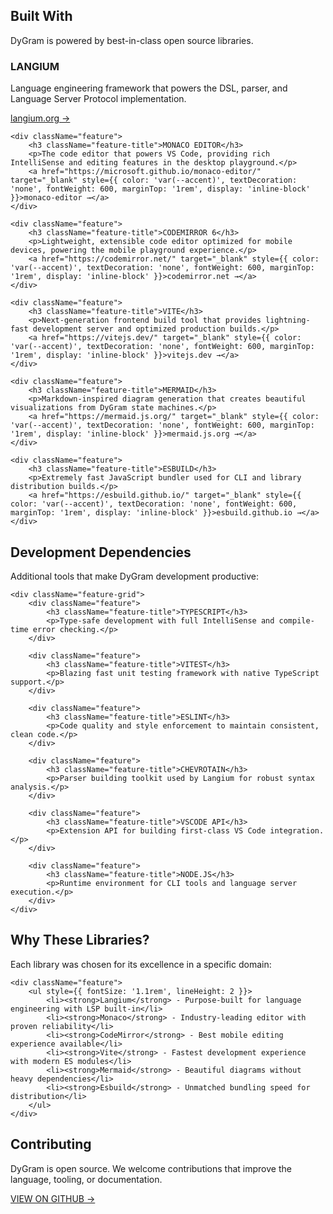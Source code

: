 
<PageLayout title="Libraries">


## Built With

DyGram is powered by best-in-class open source libraries.

<div className="feature-grid">
    <div className="feature">
        <h3 className="feature-title">LANGIUM</h3>
        <p>Language engineering framework that powers the DSL, parser, and Language Server Protocol implementation.</p>
        <a href="https://langium.org/" target="_blank" style={{ color: 'var(--accent)', textDecoration: 'none', fontWeight: 600, marginTop: '1rem', display: 'inline-block' }}>langium.org →</a>
    </div>

    <div className="feature">
        <h3 className="feature-title">MONACO EDITOR</h3>
        <p>The code editor that powers VS Code, providing rich IntelliSense and editing features in the desktop playground.</p>
        <a href="https://microsoft.github.io/monaco-editor/" target="_blank" style={{ color: 'var(--accent)', textDecoration: 'none', fontWeight: 600, marginTop: '1rem', display: 'inline-block' }}>monaco-editor →</a>
    </div>

    <div className="feature">
        <h3 className="feature-title">CODEMIRROR 6</h3>
        <p>Lightweight, extensible code editor optimized for mobile devices, powering the mobile playground experience.</p>
        <a href="https://codemirror.net/" target="_blank" style={{ color: 'var(--accent)', textDecoration: 'none', fontWeight: 600, marginTop: '1rem', display: 'inline-block' }}>codemirror.net →</a>
    </div>

    <div className="feature">
        <h3 className="feature-title">VITE</h3>
        <p>Next-generation frontend build tool that provides lightning-fast development server and optimized production builds.</p>
        <a href="https://vitejs.dev/" target="_blank" style={{ color: 'var(--accent)', textDecoration: 'none', fontWeight: 600, marginTop: '1rem', display: 'inline-block' }}>vitejs.dev →</a>
    </div>

    <div className="feature">
        <h3 className="feature-title">MERMAID</h3>
        <p>Markdown-inspired diagram generation that creates beautiful visualizations from DyGram state machines.</p>
        <a href="https://mermaid.js.org/" target="_blank" style={{ color: 'var(--accent)', textDecoration: 'none', fontWeight: 600, marginTop: '1rem', display: 'inline-block' }}>mermaid.js.org →</a>
    </div>

    <div className="feature">
        <h3 className="feature-title">ESBUILD</h3>
        <p>Extremely fast JavaScript bundler used for CLI and library distribution builds.</p>
        <a href="https://esbuild.github.io/" target="_blank" style={{ color: 'var(--accent)', textDecoration: 'none', fontWeight: 600, marginTop: '1rem', display: 'inline-block' }}>esbuild.github.io →</a>
    </div>
</div>

<div style={{ marginTop: '4rem' }}>
    <h2 className="section-title" style={{ fontSize: '2rem' }}>Development Dependencies</h2>
    <p style={{ fontSize: '1.2rem', marginBottom: '2rem' }}>
        Additional tools that make DyGram development productive:
    </p>

    <div className="feature-grid">
        <div className="feature">
            <h3 className="feature-title">TYPESCRIPT</h3>
            <p>Type-safe development with full IntelliSense and compile-time error checking.</p>
        </div>

        <div className="feature">
            <h3 className="feature-title">VITEST</h3>
            <p>Blazing fast unit testing framework with native TypeScript support.</p>
        </div>

        <div className="feature">
            <h3 className="feature-title">ESLINT</h3>
            <p>Code quality and style enforcement to maintain consistent, clean code.</p>
        </div>

        <div className="feature">
            <h3 className="feature-title">CHEVROTAIN</h3>
            <p>Parser building toolkit used by Langium for robust syntax analysis.</p>
        </div>

        <div className="feature">
            <h3 className="feature-title">VSCODE API</h3>
            <p>Extension API for building first-class VS Code integration.</p>
        </div>

        <div className="feature">
            <h3 className="feature-title">NODE.JS</h3>
            <p>Runtime environment for CLI tools and language server execution.</p>
        </div>
    </div>
</div>

<div style={{ marginTop: '4rem' }}>
    <h2 className="section-title" style={{ fontSize: '2rem' }}>Why These Libraries?</h2>
    <p style={{ fontSize: '1.2rem', marginBottom: '2rem' }}>
        Each library was chosen for its excellence in a specific domain:
    </p>

    <div className="feature">
        <ul style={{ fontSize: '1.1rem', lineHeight: 2 }}>
            <li><strong>Langium</strong> - Purpose-built for language engineering with LSP built-in</li>
            <li><strong>Monaco</strong> - Industry-leading editor with proven reliability</li>
            <li><strong>CodeMirror</strong> - Best mobile editing experience available</li>
            <li><strong>Vite</strong> - Fastest development experience with modern ES modules</li>
            <li><strong>Mermaid</strong> - Beautiful diagrams without heavy dependencies</li>
            <li><strong>Esbuild</strong> - Unmatched bundling speed for distribution</li>
        </ul>
    </div>
</div>

<div style={{ marginTop: '4rem' }}>
    <h2 className="section-title" style={{ fontSize: '2rem' }}>Contributing</h2>
    <p style={{ fontSize: '1.2rem', marginBottom: '1rem' }}>
        DyGram is open source. We welcome contributions that improve the language, tooling, or documentation.
    </p>
    <a href="https://github.com/christopherdebeer/machine" target="_blank" className="btn">VIEW ON GITHUB →</a>
</div>


</PageLayout>